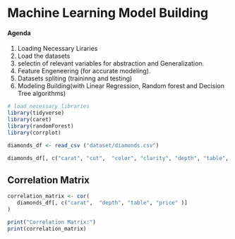 # Machine Learning Model Building

#### Agenda

1.  Loading Necessary Liraries
2.  Load the datasets
3.  selectin of relevant variables for abstraction and Generalization.
4.  Feature Engeneering (for accurate modeling).
5.  Datasets spliting (traininng and testing)
6.  Modeling Building(with Linear Regression, Random forest and Decision Tree algorithms)

```r
# load necessary libraries
library(tidyverse)
library(caret)
library(randomForest)
library(corrplot)

```

```r
diamonds_df <- read_csv ("dataset/diamonds.csv")
```

```r

diamonds_df[, c("carat", "cut",  "color", "clarity", "depth", "table", "price")]

```

## Correlation Matrix

```r
correlation_matrix <- cor(
   diamonds_df[, c("carat",  "depth", "table", "price" )]
)
```

```r
print("Correlation Matrix:")
print(correlation_matrix)

```
